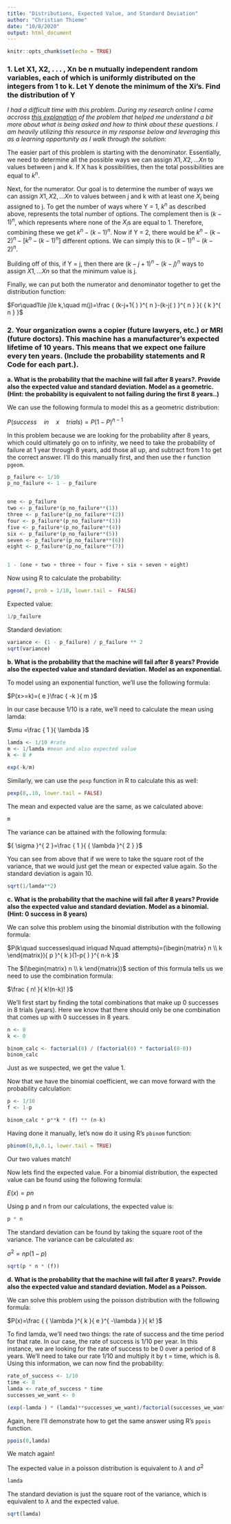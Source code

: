 ---
title: "Distributions, Expected Value, and Standard Deviation"
author: "Christian Thieme"
date: "10/8/2020"
output: html_document
---

```{r setup, include=FALSE}
knitr::opts_chunk$set(echo = TRUE)
```

### 1. Let X1, X2, . . . , Xn be n mutually independent random variables, each of which is uniformly distributed on the integers from 1 to k. Let Y denote the minimum of the Xi’s. Find the distribution of Y 

*I had a difficult time with this problem. During my research online I came accross [this explanation](https://math.dartmouth.edu/archive/m20f10/public_html/HW5Solutions.pdf) of the problem that helped me understand a bit more about what is being asked and how to think about these questions. I am heavily utilizing this resource in my response below and leveraging this as a learning opportunity as I walk through the solution:*

The easier part of this problem is starting with the denominator. Essentially, we need to determine all the possible ways we can assign $X1,X2,...Xn$ to values between j and k. If X has k possibilities, then the total possibilities are equal to ${ k }^{ n }$.

Next, for the numerator. Our goal is to determine the number of ways we can assign $X1,X2,...Xn$ to values between j and k with at least one ${ X }_{ i }$ being assigned to j. To get the number of ways where Y = 1, ${ k }^{ n }$ as described above, represents the total number of options. The complement then is ${ (k-1) }^{ n }$, which represents where none of the ${ X }_{ i }$s are equal to 1. Therefore, combining these we get ${ k }^{ n }-(k-1{ ) }^{ n }$. Now if Y = 2, there would be ${ k }^{ n }−(k−2{ ) }^{ n }−[{ k }^{ n }−(k−1)^{ n }]$ different options. We can simply this to $(k−1{ ) }^{ n }−(k−2{ ) }^{ n }$. 

Building off of this, if Y = j, then there are $(k-j+1{ ) }^{ n }-(k-j{ ) }^{ n }$ ways to assign $X1,...Xn$ so that the minimum value is j. 

Finally, we can put both the numerator and denominator together to get the distribution function: 

$For\quad1\le j\le k,\quad m(j)=\frac { (k-j+1{ ) }^{ n }-(k-j{ ) }^{ n } }{ { k }^{ n } }$

 
### 2. Your organization owns a copier (future lawyers, etc.) or MRI (future doctors). This machine has a manufacturer’s expected lifetime of 10 years. This means that we expect one failure every ten years. (Include the probability statements and R Code for each part.).

**a. What is the probability that the machine will fail after 8 years?. Provide also the expected value and standard deviation. Model as a geometric. (Hint: the probability is equivalent to not failing during the first 8 years..)**

We can use the following formula to model this as a geometric distribution: 

$P(success\quad in\quad x\quad trials)={ P(1-P) }^{ n-1 }$

In this problem because we are looking for the probability after 8 years, which could ultimately go on to infinity, we need to take the probability of failure at 1 year through 8 years, add those all up, and subtract from 1 to get the correct answer. I'll do this manually first, and then use the r function `pgeom`. 

```{r}

p_failure <- 1/10
p_no_failure <- 1 - p_failure


one <- p_failure
two <- p_failure*(p_no_failure**(1))
three <- p_failure*(p_no_failure**(2))
four <- p_failure*(p_no_failure**(3))
five <- p_failure*(p_no_failure**(4))
six <- p_failure*(p_no_failure**(5))
seven <- p_failure*(p_no_failure**(6))
eight <- p_failure*(p_no_failure**(7))


1 - (one + two + three + four + five + six + seven + eight)
```

Now using R to calculate the probability: 

```{r}
pgeom(7, prob = 1/10, lower.tail =  FALSE)
```

Expected value:

```{r}
1/p_failure
```

Standard deviation:

```{r}
variance <- (1 - p_failure) / p_failure ** 2
sqrt(variance)
```

**b. What is the probability that the machine will fail after 8 years? Provide also the expected value and standard deviation. Model as an exponential.**

To model using an exponential function, we'll use the following formula: 

$P(x>=k)={ e }\frac { -k }{ m }$

In our case because 1/10 is a rate, we'll need to calculate the mean using lamda: 

$\mu =\frac { 1 }{ \lambda  }$

```{r}
lamda <- 1/10 #rate
m <- 1/lamda #mean and also expected value
k <- 8 #

exp(-k/m)
```

Similarly, we can use the `pexp` function in R to calculate this as well: 

```{r}
pexp(8,.10, lower.tail = FALSE)
```

The mean and expected value are the same, as we calculated above: 
```{r}
m
```

The variance can be attained with the following formula: 

${ \sigma  }^{ 2 }=\frac { 1 }{ { \lambda  }^{ 2 } }$

You can see from above that if we were to take the square root of the variance, that we would just get the mean or expected value again. So the standard deviation is again 10. 

```{r}
sqrt(1/lamda**2)
```

**c. What is the probability that the machine will fail after 8 years? Provide also the expected value and standard deviation. Model as a binomial. (Hint: 0 success in 8 years)**


We can solve this problem using the binomial distribution with the following formula: 

$P(k\quad successes\quad in\quad N\quad attempts)=(\begin{matrix} n \\ k \end{matrix}){ p }^{ k }(1-p{ ) }^{ n-k }$

The $(\begin{matrix} n \\ k \end{matrix})$ section of this formula tells us we need to use the combination formula: 

$\frac { n! }{ k!(n-k)! }$

We'll first start by finding the total combinations that make up 0 successes in 8 trials (years). Here we know that there should only be one combination that comes up with 0 successes in 8 years. 

```{r}
n <- 8
k <- 0

binom_calc <- factorial(8) / (factorial(0) * factorial(8-0))
binom_calc
```

Just as we suspected, we get the value 1. 

Now that we have the binomial coefficient, we can move forward with the probability calculation:

```{r}
p <- 1/10
f <- 1-p

binom_calc * p**k * (f) ** (n-k)

```

Having done it manually, let's now do it using R's `pbinom` function: 

```{r}
pbinom(0,8,0.1, lower.tail = TRUE)
```

Our two values match!

Now lets find the expected value. For a binomial distribution, the expected value can be found using the following formula: 

$E(x)=pn$

Using p and n from our calculations, the expected value is: 

```{r}
p * n
```

The standard deviation can be found by taking the square root of the variance. The variance can be calculated as: 

${ \sigma  }^{ 2 }=np(1-p)$

```{r}
sqrt(p * n * (f))
```

**d. What is the probability that the machine will fail after 8 years?. Provide also the expected value and standard deviation. Model as a Poisson.**

We can solve this problem using the poisson distribution with the following formula: 

$P(x)=\frac { { \lambda  }^{ k }{ e }^{ -\lambda  } }{ k! }$

To find lamda, we'll need two things: the rate of success and the time period for that rate. In our case, the rate of success is 1/10 per year. In this instance, we are looking for the rate of success to be 0 over a period of 8 years. We'll need to take our rate 1/10 and multiply it by t = time, which is 8. Using this information, we can now find the probability:

```{r}
rate_of_success <- 1/10
time <- 8
lamda <- rate_of_success * time
successes_we_want <- 0

(exp(-lamda ) * (lamda)**successes_we_want)/factorial(successes_we_want)

```

Again, here I'll demonstrate how to get the same answer using R's `ppois` function. 

```{r}
ppois(0,lamda)
```

We match again!

The expected value in a poisson distribution is equivalent to $\lambda$ and ${ \sigma  }^{ 2 }$
```{r}
lamda
```

The standard deviation is just the square root of the variance, which is equivalent to $\lambda$ and the expected value. 
```{r}
sqrt(lamda)
```

